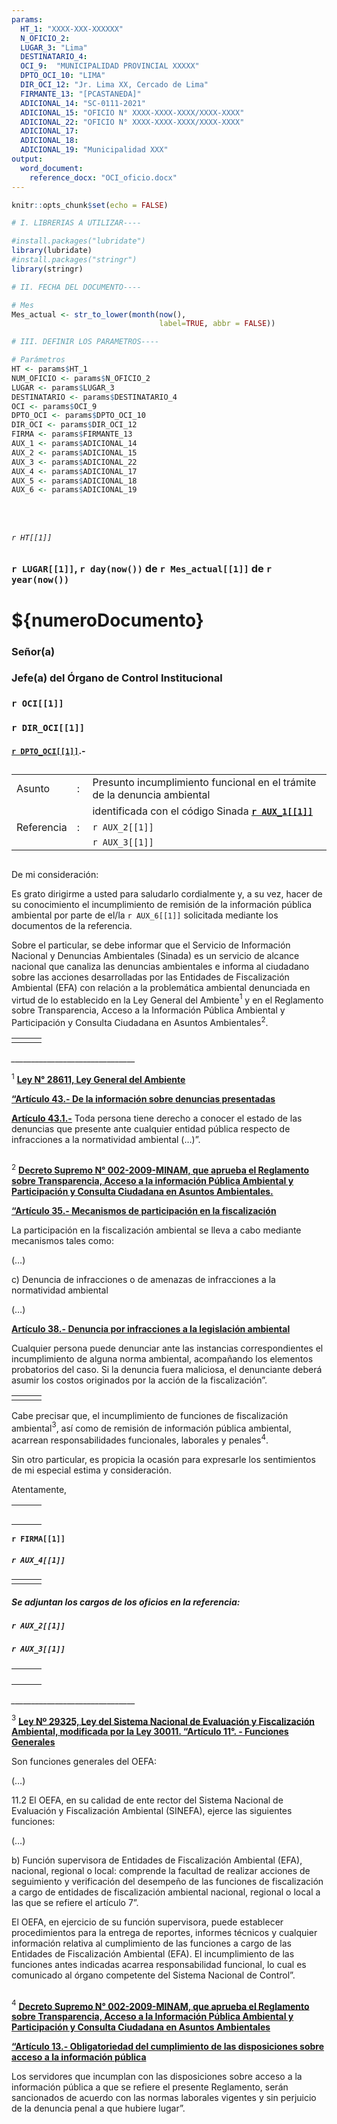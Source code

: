 ---
params:
  HT_1: "XXXX-XXX-XXXXXX"
  N_OFICIO_2: 
  LUGAR_3: "Lima"
  DESTINATARIO_4:
  OCI_9:  "MUNICIPALIDAD PROVINCIAL XXXXX"
  DPTO_OCI_10: "LIMA"
  DIR_OCI_12: "Jr. Lima XX, Cercado de Lima"
  FIRMANTE_13: "[PCASTANEDA]"
  ADICIONAL_14: "SC-0111-2021"
  ADICIONAL_15: "OFICIO N° XXXX-XXXX-XXXX/XXXX-XXXX"
  ADICIONAL_22: "OFICIO N° XXXX-XXXX-XXXX/XXXX-XXXX"
  ADICIONAL_17:
  ADICIONAL_18:
  ADICIONAL_19: "Municipalidad XXX"
output: 
  word_document:
    reference_docx: "OCI_oficio.docx"
---

```{r setup, include=FALSE}

knitr::opts_chunk$set(echo = FALSE)

# I. LIBRERIAS A UTILIZAR----

#install.packages("lubridate")
library(lubridate)
#install.packages("stringr")
library(stringr)

# II. FECHA DEL DOCUMENTO----

# Mes
Mes_actual <- str_to_lower(month(now(), 
                                 label=TRUE, abbr = FALSE))

# III. DEFINIR LOS PARAMETROS----

# Parámetros
HT <- params$HT_1 
NUM_OFICIO <- params$N_OFICIO_2
LUGAR <- params$LUGAR_3
DESTINATARIO <- params$DESTINATARIO_4
OCI <- params$OCI_9 
DPTO_OCI <- params$DPTO_OCI_10
DIR_OCI <- params$DIR_OCI_12
FIRMA <- params$FIRMANTE_13
AUX_1 <- params$ADICIONAL_14
AUX_2 <- params$ADICIONAL_15
AUX_3 <- params$ADICIONAL_22
AUX_4 <- params$ADICIONAL_17
AUX_5 <- params$ADICIONAL_18
AUX_6 <- params$ADICIONAL_19





```

###### `r HT[[1]]`

### `r LUGAR[[1]]`, `r day(now())` de `r Mes_actual[[1]]` de `r year(now())`

# \${numeroDocumento}

### Señor(a)

### Jefe(a) del Órgano de Control Institucional

### `r OCI[[1]]`

### `r DIR_OCI[[1]]`

#### [`r DPTO_OCI[[1]]`]{.ul}.-

##

|            |     |                                                                         |
|------------|-----|-------------------------------------------------------------------------|
| Asunto     | :   | Presunto incumplimiento funcional en el trámite de la denuncia ambiental|
|            |     | identificada con el código Sinada [**`r AUX_1[[1]]`**]{.ul}             |
| Referencia | :   | `r AUX_2[[1]]`                                                          |
|            |     | `r AUX_3[[1]]`                                                          |

##

De mi consideración:

Es grato dirigirme a usted para saludarlo cordialmente y, a su vez, hacer de su conocimiento el incumplimiento de remisión de la información pública ambiental por parte de el/la `r AUX_6[[1]]` solicitada mediante los documentos de la referencia.

Sobre el particular, se debe informar que el Servicio de Información Nacional y Denuncias Ambientales (Sinada) es un servicio de alcance nacional que canaliza las denuncias ambientales e informa al ciudadano sobre las acciones desarrolladas por las Entidades de Fiscalización Ambiental (EFA) con relación a la problemática ambiental denunciada en virtud de lo establecido en la Ley General del Ambiente$^1$  y en el Reglamento sobre Transparencia, Acceso a la Información Pública Ambiental y Participación y Consulta Ciudadana en Asuntos Ambientales$^2$.

|     |     |     |
|-----|-----|-----|
|     |     |     |

*_______________________________*

######## $^1$ [**Ley N° 28611, Ley General del Ambiente **]{.ul}
######## [**“Artículo 43.- De la información sobre denuncias presentadas**]{.ul}
######## [**Artículo 43.1.-**]{.ul} Toda persona tiene derecho a conocer el estado de las denuncias que presente ante cualquier entidad pública respecto de infracciones a la normatividad ambiental (…)”.

##

######## $^2$ [**Decreto Supremo N° 002-2009-MINAM, que aprueba el Reglamento sobre Transparencia, Acceso a la información Pública Ambiental y Participación y Consulta Ciudadana en Asuntos Ambientales.**]{.ul}
######## [**“Artículo 35.- Mecanismos de participación en la fiscalización**]{.ul}
######## La participación en la fiscalización ambiental se lleva a cabo mediante mecanismos tales como:
######## (…)
######## c) Denuncia de infracciones o de amenazas de infracciones a la normatividad ambiental
######## (…)
######## [**Artículo 38.- Denuncia por infracciones a la legislación ambiental**]{.ul} 
######## Cualquier persona puede denunciar ante las instancias correspondientes el incumplimiento de alguna norma ambiental, acompañando los elementos probatorios del caso. Si la denuncia fuera maliciosa, el denunciante deberá asumir los costos originados por la acción de la fiscalización”.

|     |     |     |
|-----|-----|-----|
|     |     |     |

Cabe precisar que, el incumplimiento de funciones de fiscalización ambiental$^3$, así como de remisión de información pública ambiental, acarrean responsabilidades funcionales, laborales y penales$^4$.

Sin otro particular, es propicia la ocasión para expresarle los sentimientos de mi especial estima y consideración. 

Atentamente,

|     |     |     |
|-----|-----|-----|
|     |     |     |
|     |     |     |
|     |     |     |
|     |     |     |
|     |     |     |

**`r FIRMA[[1]]`**

##### `r AUX_4[[1]]`
|     |     |     |
|-----|-----|-----|
|     |     |     |
##### Se adjuntan los cargos de los oficios en la referencia:
##### `r AUX_2[[1]]` 
##### `r AUX_3[[1]]`

|     |     |     |
|-----|-----|-----|
|     |     |     |
|     |     |     |
|     |     |     |
|     |     |     |
*_______________________________*

######## $^3$ [**Ley Nº 29325, Ley del Sistema Nacional de Evaluación y Fiscalización Ambiental, modificada por la Ley 30011. “Artículo 11°. - Funciones Generales **]{.ul}
######## Son funciones generales del OEFA:
######## (…)
######## 11.2 El OEFA, en su calidad de ente rector del Sistema Nacional de Evaluación y Fiscalización Ambiental (SINEFA), ejerce las siguientes funciones:
######## (…)
######## b) Función supervisora de Entidades de Fiscalización Ambiental (EFA), nacional, regional o local: comprende la facultad de realizar acciones de seguimiento y verificación del desempeño de las funciones de fiscalización a cargo de entidades de fiscalización ambiental nacional, regional o local a las que se refiere el artículo 7”. 
######## El OEFA, en ejercicio de su función supervisora, puede establecer procedimientos para la entrega de reportes, informes técnicos y cualquier información relativa al cumplimiento de las funciones a cargo de las Entidades de Fiscalización Ambiental (EFA). El incumplimiento de las funciones antes indicadas acarrea responsabilidad funcional, lo cual es comunicado al órgano competente del Sistema Nacional de Control”.

##

######## $^4$ [**Decreto Supremo N° 002-2009-MINAM, que aprueba el Reglamento sobre Transparencia, Acceso a la Información Pública Ambiental y Participación y Consulta Ciudadana en Asuntos Ambientales**]{.ul}
######## [**“Artículo 13.- Obligatoriedad del cumplimiento de las disposiciones sobre acceso a la información pública**]{.ul}
######## Los servidores que incumplan con las disposiciones sobre acceso a la información pública a que se refiere el presente Reglamento, serán sancionados de acuerdo con las normas laborales vigentes y sin perjuicio de la denuncia penal a que hubiere lugar”.
